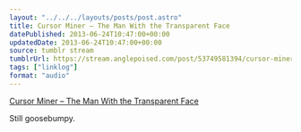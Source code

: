 ```yaml
---
layout: "../../../layouts/posts/post.astro"
title: Cursor Miner – The Man With the Transparent Face
datePublished: 2013-06-24T10:47:00+00:00
updatedDate: 2013-06-24T10:47:00+00:00
source: tumblr stream
tumblrUrl: https://stream.anglepoised.com/post/53749581394/cursor-miner-the-man-with-the-transparent-face
tags: ["linklog"]
format: "audio"
---
```


[Cursor Miner &#8211; The Man With the Transparent Face][1]

Still goosebumpy.

[1]: https://soundcloud.com/unchartedaudio/cursor-miner-the-man-with-the-transparent-face
